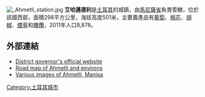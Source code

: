 [[Image:__Ahmetli_station.jpg|thumb]]	
'''艾哈邁德利'''是[[土耳其|土耳其]]的城鎮，由[[馬尼薩省|馬尼薩省]]負責管轄，位於該國西部，面積298平方公里，海拔高度501米，主要農產品有[[葡萄|葡萄]]、[[棉花|棉花]]、[[胡椒|胡椒]]、[[煙草|煙草]]和[[橄欖|橄欖]]，2011年人口9,878。

==外部連結==
* [http://www.ahmetli.gov.tr/ District governor's official website] {{tr icon}}
* [https://web.archive.org/web/20070207021743/http://www.bayar.edu.tr/manisa/ManisaHaritasi.jpg Road map of Ahmetli and environs]
* [http://wowturkey.com/forum/viewtopic.php?p=701147 Various images of Ahmetli, Manisa]

{{coord|38|37|00|N|28|41|00|E|display=title|region:TR_type:city}}

{{Turkey-geo-stub}}
[[Category:土耳其城市|Category:土耳其城市]]
